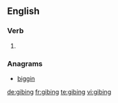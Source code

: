 ==English==

===Verb===
{{head|en}}

# {{present participle of|gibe|lang=en}}

===Anagrams===
* [[biggin#English|biggin]]

[[de:gibing]]
[[fr:gibing]]
[[te:gibing]]
[[vi:gibing]]
